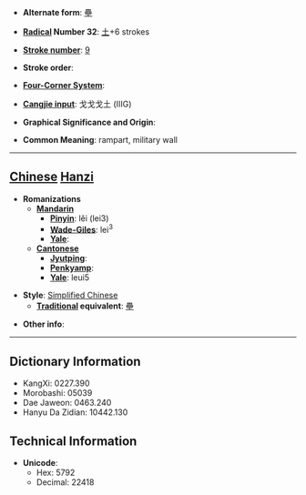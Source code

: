 * '''Alternate form''': [[壘]]

* '''[[Wiktionary:Chinese radical index| Radical]] Number 32''': [[Wiktionary:Chinese radical index 土|土]]+6 strokes

* '''[[Wiktionary:Chinese total strokes index|Stroke number]]''': [[Wiktionary:Chinese total strokes index 9|9]]

* '''Stroke order''': 

* '''[[Wiktionary:Chinese four corner index|Four-Corner System]]''': 

* '''[[Wiktionary:Chinese Cangjie index|Cangjie input]]''': 戈戈戈土 (IIIG)

* '''Graphical Significance and Origin''': 

* '''Common Meaning''': rampart, military wall

----

== [[Chinese]] [[Hanzi]] ==

* '''Romanizations'''
** '''[[Mandarin]]'''
*** '''[[Pinyin]]''': lěi (lei3)
*** '''[[Wade-Giles]]''': lei<sup>3</sup>
*** '''[[Yale]]''': 
** '''[[Cantonese]]'''
*** '''[[Jyutping]]''':
*** '''[[Penkyamp]]''': 
*** '''[[Yale]]''': leui5

* '''Style''': [[Simplified Chinese]] 
** '''[[Traditional Chinese|Traditional]] equivalent''': [[壘]]

* '''Other info''': 

----

== Dictionary Information ==

* KangXi: 0227.390
* Morobashi: 05039
* Dae Jaweon: 0463.240
* Hanyu Da Zidian: 10442.130

== Technical Information ==

* '''Unicode''':
** Hex: 5792
** Decimal: 22418